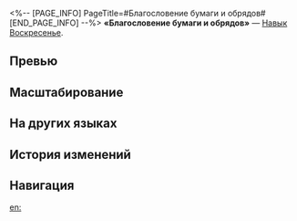 <%-- [PAGE_INFO]
PageTitle=#Благословение бумаги и обрядов#
[END_PAGE_INFO] --%>
{{Навык Инфобокс
|Название         = Благословение бумаги и обрядов
|Изображение      = Навык Благословение бумаги и обрядов.png
|Персонаж         = Воскресенье
|Тип              = Навык
|Тэг              = Поддержка
|УронСтойк        = 
|ЭнергияГен       = 30
|Энергия          = 
|Длительность     = 
|Описание         = Позволяет выбранному персонажу и его призванному существу выполнить действие немедленно и повышает наносимый ими урон на {{Цвет|Выделенный|15%—33%}}. Если у цели есть призванное существо, то эффект повышения наносимого им урона дополнительно повышается на {{Цвет|Выделенный|25%—55%}} на 2 хода.<br />Использование этого умения на Блаженном восстанавливает 1 очко навыков.<br />Когда Воскресенье использует это умение на персонаже Пути Гармонии, эффект немедленного действия не срабатывает.
|Свойство1        = 
|Масштабирование1 = 
}}
'''«Благословение бумаги и обрядов»''' — [[Навык]] [[Воскресенье]].

==Превью==
{{Превью
|Файл = Благословение бумаги и обрядов Превью
}}

==Масштабирование==
{{Масштабирование навыка
|15%;16.5%;18%;19.5%;21%;22.5%;24.38%;26.25%;28.13%;30%;31.5%;33%;34.5%;36%;37.5%
|25%;27.5%;30%;32.5%;35%;37.5%;40.63%;43.75%;46.88%;50%;52.5%;55%;57.5%;60%;62.5%
}}

==На других языках==
{{На других языках
|en   = Benison of Paper and Rites
|zhs  = 纸与仪典的恩赐
|zht  = 紙與儀典的恩賜
|ja   = {{Rubi|紙|かみ}}と{{Rubi|式典|しきてん}}の{{Rubi|賜物|たまもの}}
|ko   = 종이와 의전의 은혜
|es   = Concesión del papel y los ritos
|fr   = Bénédiction des écritures
|ru   = Благословение бумаги и обрядов
|th   = Benison of Paper and Rites
|vi   = Sự Ban Ơn Của Giấy Và Nghi Thức
|de   = Segen aus Papier und Ritualen
|id   = Benison of Paper and Rites
|pt   = Bênção de Papéis e Ritos
}}

==История изменений==
{{История изменений|3.5}}

==Навигация==
{{Навык Навбокс|Воскресенье}}

[[en:]]